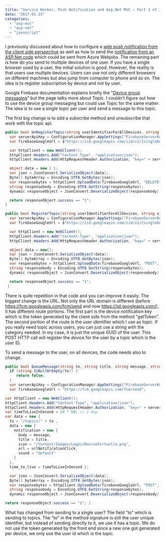 ```yaml
---
title: "Service Worker, Push Notification and Asp.Net MVC – Part 3 of 3 Server Side"
date: "2017-01-23"
categories:
  - "asp-mvc"
  - "asp-net"
  - "javascript"
---
```


I previously discussed about how to configure a [web push notification from the client side perspective](./service-worker-push-notification-and-asp-net-mvc-part-1-of-3-client-side) as well as how to send the [notification from an ASP.Net code](./service-worker-push-notification-and-asp-net-mvc-part-2-of-3-server-side) which could be sent from Azure Webjobs. The remaining part is how do you send to multiple devices of one user. If you have a single browser used by a user, the initial solution is good. However, the reality is that users use multiple devices. Users can use not only different browsers on different machines but also jump from computer to phone and so on. The idea is to register subscription by device and not by user.

Google Firebase documentation explains briefly the "[Device group messaging](https://firebase.google.com/docs/cloud-messaging/js/send-multiple)" but the page talks more about Topic. I couldn't figure out how to use the device group messaging but could use Topic for the same matter. The idea is to use a single topic per user and send a message to this topic.

The first big change is to add a subscribe method and unsubscribe that work with the topic api.

```csharp
public bool UnRegisterTopic(string userIdentifierForAllDevices, string singleDeviceNoticationKey) {
  var serverApiKey = ConfigurationManager.AppSettings["FirebaseServerKey"];
  var firebaseGoogleUrl = $"https://iid.googleapis.com/iid/v1/{singleDeviceNoticationKey}/rel/topics/{userIdentifierForAllDevices}";

  var httpClient = new WebClient();
  httpClient.Headers.Add("Content-Type", "application/json");
  httpClient.Headers.Add(HttpRequestHeader.Authorization, "key=" + serverApiKey);

  object data = new { };
  var json = JsonConvert.SerializeObject(data);
  Byte[] byteArray = Encoding.UTF8.GetBytes(json);
  var responsebytes = httpClient.UploadData(firebaseGoogleUrl, "DELETE", byteArray);
  string responsebody = Encoding.UTF8.GetString(responsebytes);
  dynamic responseObject = JsonConvert.DeserializeObject(responsebody);

  return responseObject.success == "1";
}

public bool RegisterTopic(string userIdentifierForAllDevices, string singleDeviceNoticationKey) {
  var serverApiKey = ConfigurationManager.AppSettings["FirebaseServerKey"];
  var firebaseGoogleUrl = $"https://iid.googleapis.com/iid/v1/{singleDeviceNoticationKey}/rel/topics/{userIdentifierForAllDevices}";

  var httpClient = new WebClient();
  httpClient.Headers.Add("Content-Type", "application/json");
  httpClient.Headers.Add(HttpRequestHeader.Authorization, "key=" + serverApiKey);

  object data = new{};
  var json = JsonConvert.SerializeObject(data);
  Byte[] byteArray = Encoding.UTF8.GetBytes(json);
  var responsebytes = httpClient.UploadData(firebaseGoogleUrl, "POST", byteArray);
  string responsebody = Encoding.UTF8.GetString(responsebytes);
  dynamic responseObject = JsonConvert.DeserializeObject(responsebody);

  return responseObject.success == "1";
 }
```

There is quite repetition in that code and you can improve it easily. The biggest change is the URL. Not only the URL domain is different (before https://fcm.googleapis.com/fcm/send and now https://iid.googleapis.com/), it has different route portions. The first part is the device notification key which is the token generated by the client side from the method "getToken". The second portion of the route is the user identifier which I use as topic. If you really need topic across users, you can just use a string with the category needed. In my case, it is just the unique GUID of the user. This POST HTTP call will register the device for the user by a topic which is the user ID.

To send a message to the user, on all devices, the code needs also to change.

```csharp
public bool QueueMessage(string to, string title, string message, string urlNotificationClick) {
  if (string.IsNullOrEmpty(to)) {
     return false;
  }
  var serverApiKey = ConfigurationManager.AppSettings["FirebaseServerKey"];
  var firebaseGoogleUrl = "https://fcm.googleapis.com/fcm/send";

var httpClient = new WebClient();
httpClient.Headers.Add("Content-Type", "application/json");
httpClient.Headers.Add(HttpRequestHeader.Authorization, "key=" + serverApiKey);
var timeToLiveInSecond = 24 * 60; // 1 day
var data = new {
  to = "/topics/" + to ,
  data = new {
    notification = new {
      body = message,
      title = title,
      icon = "/Content/Images/Logos/BourseVirtuelle.png",
      url = urlNotificationClick,
      sound = "default"
    }
  },
  time_to_live = timeToLiveInSecond };

  var json = JsonConvert.SerializeObject(data);
  Byte[] byteArray = Encoding.UTF8.GetBytes(json);
  var responsebytes = httpClient.UploadData(firebaseGoogleUrl, "POST", byteArray);
  string responsebody = Encoding.UTF8.GetString(responsebytes);
  dynamic responseObject = JsonConvert.DeserializeObject(responsebody);

return responseObject.success == "1"; }
```

What has changed from sending to a single user? The field "to" which is sending to topics. The "to" in the method signature is still the user unique identifier, but instead of sending directly to it, we use it has a topic. We do not use the token generated by the front end since a new one got generated per device, we only use the user id which is the topic.
